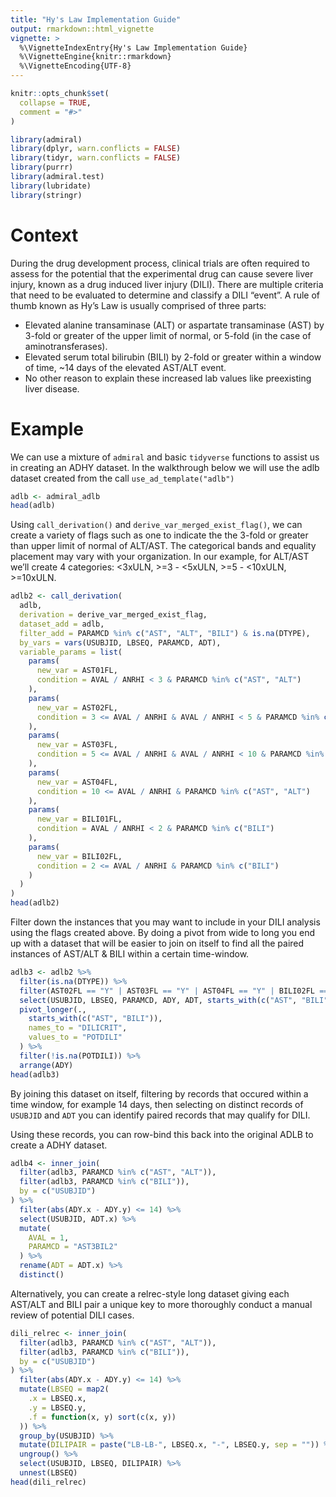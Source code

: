 ```yaml
---
title: "Hy's Law Implementation Guide"
output: rmarkdown::html_vignette
vignette: >
  %\VignetteIndexEntry{Hy's Law Implementation Guide}
  %\VignetteEngine{knitr::rmarkdown}
  %\VignetteEncoding{UTF-8}
---
```


```r
knitr::opts_chunk$set(
  collapse = TRUE,
  comment = "#>"
)

library(admiral)
library(dplyr, warn.conflicts = FALSE)
library(tidyr, warn.conflicts = FALSE)
library(purrr)
library(admiral.test)
library(lubridate)
library(stringr)
```

# Context
During the drug development process, clinical trials are often required to assess for the potential that the experimental drug can cause severe liver injury, known as a drug induced liver injury (DILI). There are multiple criteria that need to be evaluated to determine and classify a DILI "event". A rule of thumb known as Hy's Law is usually comprised of three parts:

- Elevated alanine transaminase (ALT) or aspartate transaminase (AST) by 3-fold or greater of the upper limit of normal, or 5-fold (in the case of aminotransferases).
- Elevated serum total bilirubin (BILI) by 2-fold or greater within a window of time, ~14 days of the elevated AST/ALT event.
- No other reason to explain these increased lab values like preexisting liver disease.


# Example
We can use a mixture of `admiral` and basic `tidyverse` functions to assist us in creating an ADHY dataset. In the walkthrough below we will use the adlb dataset created from the call `use_ad_template("adlb")`

```r
adlb <- admiral_adlb
head(adlb)
```

Using `call_derivation()` and `derive_var_merged_exist_flag()`, we can create a variety of flags such as one to indicate the the 3-fold or greater than upper limit of normal of ALT/AST. The categorical bands and equality placement may vary with your organization. In our example, for ALT/AST we'll create 4 categories: <3xULN, >=3 - <5xULN, >=5 - <10xULN, >=10xULN.

```r
adlb2 <- call_derivation(
  adlb,
  derivation = derive_var_merged_exist_flag,
  dataset_add = adlb,
  filter_add = PARAMCD %in% c("AST", "ALT", "BILI") & is.na(DTYPE),
  by_vars = vars(USUBJID, LBSEQ, PARAMCD, ADT),
  variable_params = list(
    params(
      new_var = AST01FL,
      condition = AVAL / ANRHI < 3 & PARAMCD %in% c("AST", "ALT")
    ),
    params(
      new_var = AST02FL,
      condition = 3 <= AVAL / ANRHI & AVAL / ANRHI < 5 & PARAMCD %in% c("AST", "ALT")
    ),
    params(
      new_var = AST03FL,
      condition = 5 <= AVAL / ANRHI & AVAL / ANRHI < 10 & PARAMCD %in% c("AST", "ALT")
    ),
    params(
      new_var = AST04FL,
      condition = 10 <= AVAL / ANRHI & PARAMCD %in% c("AST", "ALT")
    ),
    params(
      new_var = BILI01FL,
      condition = AVAL / ANRHI < 2 & PARAMCD %in% c("BILI")
    ),
    params(
      new_var = BILI02FL,
      condition = 2 <= AVAL / ANRHI & PARAMCD %in% c("BILI")
    )
  )
)
head(adlb2)
```

Filter down the instances that you may want to include in your DILI analysis using the flags created above. By doing a pivot from wide to long you end up with a dataset that will be easier to join on itself to find all the paired instances of AST/ALT & BILI within a certain time-window.

```r
adlb3 <- adlb2 %>%
  filter(is.na(DTYPE)) %>%
  filter(AST02FL == "Y" | AST03FL == "Y" | AST04FL == "Y" | BILI02FL == "Y") %>%
  select(USUBJID, LBSEQ, PARAMCD, ADY, ADT, starts_with(c("AST", "BILI"))) %>%
  pivot_longer(.,
    starts_with(c("AST", "BILI")),
    names_to = "DILICRIT",
    values_to = "POTDILI"
  ) %>%
  filter(!is.na(POTDILI)) %>%
  arrange(ADY)
head(adlb3)
```

By joining this dataset on itself, filtering by records that occured within a time window, for example 14 days, then selecting on distinct records of `USUBJID` and `ADT` you can identify paired records that may qualify for DILI. 

Using these records, you can row-bind this back into the original ADLB to create a ADHY dataset.
```r
adlb4 <- inner_join(
  filter(adlb3, PARAMCD %in% c("AST", "ALT")),
  filter(adlb3, PARAMCD %in% c("BILI")),
  by = c("USUBJID")
) %>%
  filter(abs(ADY.x - ADY.y) <= 14) %>%
  select(USUBJID, ADT.x) %>%
  mutate(
    AVAL = 1,
    PARAMCD = "AST3BIL2"
  ) %>%
  rename(ADT = ADT.x) %>%
  distinct()
```

Alternatively, you can create a relrec-style long dataset giving each AST/ALT and BILI pair a unique key to more thoroughly conduct a manual review of potential DILI cases.
```r
dili_relrec <- inner_join(
  filter(adlb3, PARAMCD %in% c("AST", "ALT")),
  filter(adlb3, PARAMCD %in% c("BILI")),
  by = c("USUBJID")
) %>%
  filter(abs(ADY.x - ADY.y) <= 14) %>%
  mutate(LBSEQ = map2(
    .x = LBSEQ.x,
    .y = LBSEQ.y,
    .f = function(x, y) sort(c(x, y))
  )) %>%
  group_by(USUBJID) %>%
  mutate(DILIPAIR = paste("LB-LB-", LBSEQ.x, "-", LBSEQ.y, sep = "")) %>%
  ungroup() %>%
  select(USUBJID, LBSEQ, DILIPAIR) %>%
  unnest(LBSEQ)
head(dili_relrec)
```
